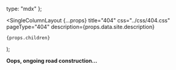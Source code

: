 
  type: "mdx"
};

  <SingleColumnLayout
    {...props}
    title="404"
    css="../css/404.css"
    pageType="404"
    description={props.data.site.description}
  >
    {props.children}
  </SingleColumnLayout>
);

<LostIcon />

**Oops, ongoing road construction...**
